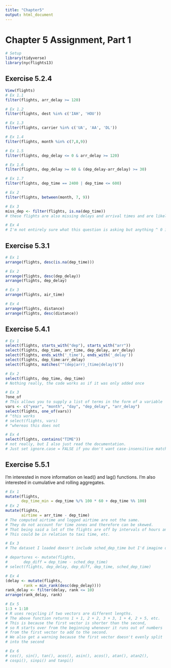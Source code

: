 ```yaml
---
title: "Chapter5"
output: html_document
---
```


# Chapter 5 Assignment, Part 1

```r
# Setup
library(tidyverse)
library(nycflights13)
```

## Exercise 5.2.4
```r
View(flights)
# Ex 1.1
filter(flights, arr_delay >= 120)

# Ex 1.2
filter(flights, dest %in% c('IAH', 'HOU'))

# Ex 1.3
filter(flights, carrier %in% c('UA', 'AA', 'DL'))

# Ex 1.4
filter(flights, month %in% c(7,8,9))

# Ex 1.5
filter(flights, dep_delay <= 0 & arr_delay >= 120)

# Ex 1.6
filter(flights, dep_delay >= 60 & (dep_delay-arr_delay) >= 30)

# Ex 1.7
filter(flights, dep_time == 2400 | dep_time <= 600)

# Ex 2
filter(flights, between(month, 7, 9))

# Ex 3
miss_dep <- filter(flights, is.na(dep_time))
# these flights are also missing delays and arrival times and are likely cancelled flights

# Ex 4
# I'm not entirely sure what this question is asking but anything ^ 0 is still 1, anything | True is True and anything & False is still False. 
```

## Exercise 5.3.1
```r
# Ex 1
arrange(flights, desc(is.na(dep_time)))

# Ex 2
arrange(flights, desc(dep_delay))
arrange(flights, dep_delay)

# Ex 3
arrange(flights, air_time)

# Ex 4
arrange(flights, distance)
arrange(flights, desc(distance))
```

## Exercise 5.4.1
```r
# Ex 1
select(flights, starts_with("dep"), starts_with("arr"))
select(flights, dep_time, arr_time, dep_delay, arr_delay)
select(flights, ends_with('_time'), ends_with('_delay'))
select(flights, dep_time:arr_delay)
select(flights, matches("^(dep|arr)_(time|delay)$"))

# Ex 2
select(flights, dep_time, dep_time)
# Nothing really, the code works as if it was only added once

# Ex 3
?one_of
# This allows you to supply a list of terms in the form of a variable
vars <- c("year", "month", "day", "dep_delay", "arr_delay")
select(flights, one_of(vars))
# ^this works
# select(flights, vars)
# ^whereas this does not

# Ex 4
select(flights, contains("TIME"))
# not really, but I also just read the documentation. 
# Just set ignore.case = FALSE if you don't want case-insensitive matching.
```

## Exercise 5.5.1
I'm interested in more information on lead() and lag() functions.
I'm also interested in cumulative and rolling aggregates.
```r
# Ex 1
mutate(flights, 
       dep_time_min = dep_time %/% 100 * 60 + dep_time %% 100)
# Ex 2
mutate(flights,
       airtime = arr_time - dep_time)
# The computed airtime and logged airtime are not the same. 
# They do not account for time zones and therefore can be skewed.
# That being said a lot of the flights are off by intervals of hours and some minutes so I'm not entirely sure how to account for this. 
# This could be in relation to taxi time, etc.

# Ex 3
# The dataset I loaded doesn't include sched_dep_time but I'd imagine dep_delay = dep_time - sched_dep_time

# departures <- mutate(flights,
#       dep_diff = dep_time - sched_dep_time)
# select(flights, dep_delay, dep_diff, dep_time, sched_dep_time)

# Ex 4
(delay <- mutate(flights,
        rank = min_rank(desc(dep_delay))))
rank_delay <- filter(delay, rank <= 10)
arrange(rank_delay, rank)

# Ex 5
1:3 + 1:10
# R uses recycling if two vectors are different lengths.
# The above function returns 1 + 1, 2 + 2, 3 + 3, 1 + 4, 2 + 5, etc.
# This is because the first vector is shorter than the second,
# so R starts over from the beginning whenever it runs out of numbers
# from the first vector to add to the second.
# We also get a warning because the first vector doesn't evenly split 
# into the second

# Ex 6
# cos(), sin(), tan(), acos(), asin(), acos(), atan(), atan2(),
# cospi(), sinpi() and tanpi()
```